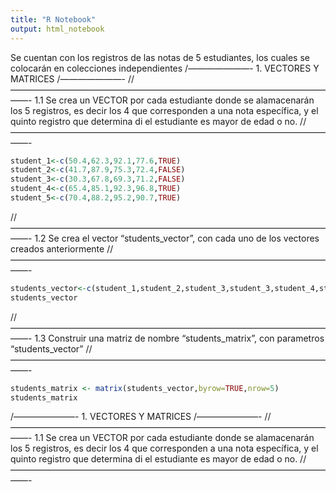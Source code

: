 ```yaml
---
title: "R Notebook"
output: html_notebook
---
```

Se cuentan con los registros de las notas de 5 estudiantes, los cuales se colocarán en colecciones independientes
/----------------------
1. VECTORES Y MATRICES
/----------------------
//-------------------------------------------------------------------------------------------------------------------
1.1 
Se crea un VECTOR por cada estudiante donde se alamacenarán los 5 registros, es decir los 4 que corresponden a una nota específica, y el quinto registro que determina di el estudiante es mayor de edad o no.
//-------------------------------------------------------------------------------------------------------------------

```r
student_1<-c(50.4,62.3,92.1,77.6,TRUE)
student_2<-c(41.7,87.9,75.3,72.4,FALSE)
student_3<-c(30.3,67.8,69.3,71.2,FALSE)
student_4<-c(65.4,85.1,92.3,96.8,TRUE)
student_5<-c(70.4,88.2,95.2,90.7,TRUE)
```

//-------------------------------------------------------------------------------------------------------------------
1.2
Se crea el vector "students_vector", con cada uno de los vectores creados anteriormente
//-------------------------------------------------------------------------------------------------------------------
```r
students_vector<-c(student_1,student_2,student_3,student_3,student_4,student_5)
students_vector
```
//-------------------------------------------------------------------------------------------------------------------
1.3
Construir una matriz de nombre "students_matrix", con parametros "students_vector"
//-------------------------------------------------------------------------------------------------------------------
```r
students_matrix <- matrix(students_vector,byrow=TRUE,nrow=5)
students_matrix

```
/----------------------
1. VECTORES Y MATRICES
/----------------------
//-------------------------------------------------------------------------------------------------------------------
1.1 
Se crea un VECTOR por cada estudiante donde se alamacenarán los 5 registros, es decir los 4 que corresponden a una nota específica, y el quinto registro que determina di el estudiante es mayor de edad o no.
//-------------------------------------------------------------------------------------------------------------------

